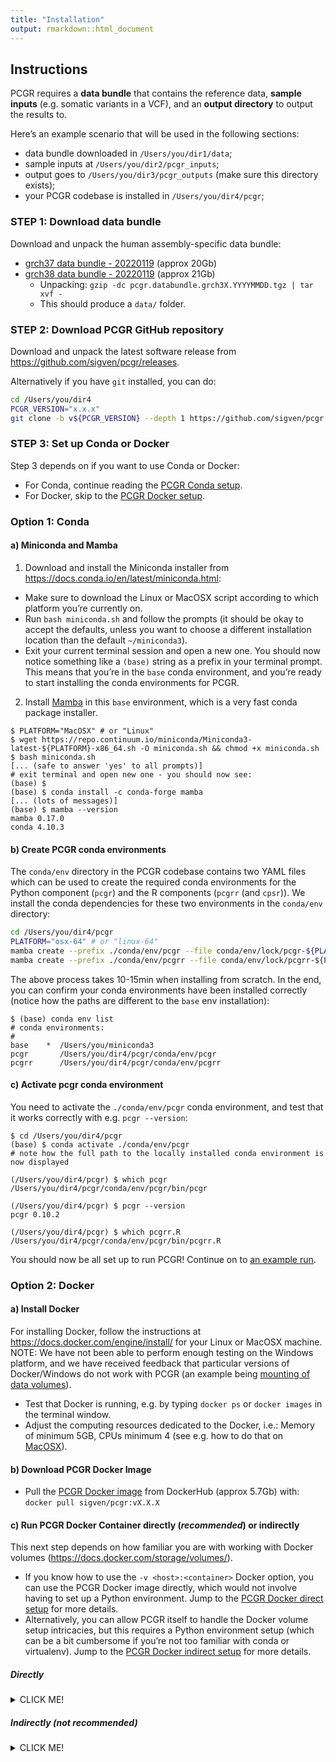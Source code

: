 ```yaml
---
title: "Installation"
output: rmarkdown::html_document
---
```


## Instructions

PCGR requires a __data bundle__ that contains the reference data,
__sample inputs__ (e.g. somatic variants in a VCF), and an
__output directory__ to output the results to.

Here's an example scenario that will be used in the following sections:

- data bundle downloaded in `/Users/you/dir1/data`;
- sample inputs at `/Users/you/dir2/pcgr_inputs`;
- output goes to `/Users/you/dir3/pcgr_outputs` (make sure this directory
  exists);
- your PCGR codebase is installed in `/Users/you/dir4/pcgr`;

### STEP 1: Download data bundle

Download and unpack the human assembly-specific data bundle:

- [grch37 data bundle - 20220119](http://insilico.hpc.uio.no/pcgr/pcgr.databundle.grch37.20220119.tgz) (approx 20Gb)
- [grch38 data bundle - 20220119](http://insilico.hpc.uio.no/pcgr/pcgr.databundle.grch38.20220119.tgz) (approx 21Gb)
  - Unpacking: `gzip -dc pcgr.databundle.grch3X.YYYYMMDD.tgz | tar xvf -`
  - This should produce a `data/` folder.

### STEP 2: Download PCGR GitHub repository

Download and unpack the latest software release from <https://github.com/sigven/pcgr/releases>.

Alternatively if you have `git` installed, you can do:

```bash
cd /Users/you/dir4
PCGR_VERSION="x.x.x"
git clone -b v${PCGR_VERSION} --depth 1 https://github.com/sigven/pcgr.git
```

### STEP 3: Set up Conda or Docker

Step 3 depends on if you want to use Conda or Docker:

- For Conda, continue reading the [PCGR Conda setup](#condasetup).
- For Docker, skip to the [PCGR Docker setup](#dockersetup).

<a name="condasetup"></a>

### Option 1: Conda

#### a) Miniconda and Mamba

1. Download and install the Miniconda installer from <https://docs.conda.io/en/latest/miniconda.html>:
  - Make sure to download the Linux or MacOSX script according to which platform you're currently on.
  - Run `bash miniconda.sh` and follow the prompts (it should be okay to accept the defaults, unless you want to choose a different
    installation location than the default `~/miniconda3`).
  - Exit your current terminal session and open a new one. You should now notice something like a `(base)` string as a
    prefix in your terminal prompt. This means that you're in the `base` conda environment, and you're ready to start
    installing the conda environments for PCGR.
2. Install [Mamba](https://github.com/mamba-org/mamba) in this `base`
  environment, which is a very fast conda package installer.

```text
$ PLATFORM="MacOSX" # or "Linux"
$ wget https://repo.continuum.io/miniconda/Miniconda3-latest-${PLATFORM}-x86_64.sh -O miniconda.sh && chmod +x miniconda.sh
$ bash miniconda.sh
[... (safe to answer 'yes' to all prompts)]
# exit terminal and open new one - you should now see:
(base) $
(base) $ conda install -c conda-forge mamba
[... (lots of messages)]
(base) $ mamba --version
mamba 0.17.0
conda 4.10.3
```

#### b) Create PCGR conda environments

The `conda/env` directory in the PCGR codebase contains two YAML files which
can be used to create the required conda environments for the Python component
(`pcgr`) and the R components (`pcgrr` (and `cpsr`)). We install the conda dependencies for these
two environments in the `conda/env` directory:

```bash
cd /Users/you/dir4/pcgr
PLATFORM="osx-64" # or "linux-64"
mamba create --prefix ./conda/env/pcgr --file conda/env/lock/pcgr-${PLATFORM}.lock
mamba create --prefix ./conda/env/pcgrr --file conda/env/lock/pcgrr-${PLATFORM}.lock
```

The above process takes 10-15min when installing from scratch. In the end, you
can confirm your conda environments have been installed correctly (notice how
the paths are different to the `base` env installation):

```text
$ (base) conda env list
# conda environments:
#
base    *  /Users/you/miniconda3
pcgr       /Users/you/dir4/pcgr/conda/env/pcgr
pcgrr      /Users/you/dir4/pcgr/conda/env/pcgrr
```

#### c) Activate pcgr conda environment

You need to activate the `./conda/env/pcgr` conda environment, and test that it works
correctly with e.g. `pcgr --version`:

```text
$ cd /Users/you/dir4/pcgr
(base) $ conda activate ./conda/env/pcgr
# note how the full path to the locally installed conda environment is now displayed

(/Users/you/dir4/pcgr) $ which pcgr
/Users/you/dir4/pcgr/conda/env/pcgr/bin/pcgr

(/Users/you/dir4/pcgr) $ pcgr --version
pcgr 0.10.2

(/Users/you/dir4/pcgr) $ which pcgrr.R
/Users/you/dir4/pcgr/conda/env/pcgr/bin/pcgrr.R
```

You should now be all set up to run PCGR! Continue on to [an example run](running.html#example-run).

<a name="dockersetup"></a>

### Option 2: Docker

#### a) Install Docker

For installing Docker, follow the instructions at <https://docs.docker.com/engine/install/>
for your Linux or MacOSX machine. NOTE: We have not been able to perform enough
testing on the Windows platform, and we have received feedback that particular
versions of Docker/Windows do not work with PCGR (an example being [mounting of data volumes](https://github.com/docker/toolbox/issues/607)).

- Test that Docker is running, e.g. by typing `docker ps` or `docker images`
  in the terminal window.
- Adjust the computing resources dedicated to the Docker, i.e.: Memory of
  minimum 5GB, CPUs minimum 4 (see e.g. how to do that on
  [MacOSX](https://docs.docker.com/desktop/mac/)).

#### b) Download PCGR Docker Image

- Pull the [PCGR Docker image](https://hub.docker.com/r/sigven/pcgr/tags) from
  DockerHub (approx 5.7Gb) with: `docker pull sigven/pcgr:vX.X.X`

#### c) Run PCGR Docker Container directly (_recommended_) or indirectly

This next step depends on how familiar you are with working with Docker volumes
(<https://docs.docker.com/storage/volumes/>).

- If you know how to use the `-v <host>:<container>` Docker option, you can
  use the PCGR Docker image directly, which would not involve
  having to set up a Python environment.
  Jump to the [PCGR Docker direct setup](#dockerdirectsetup) for more details.
- Alternatively, you can allow PCGR itself to handle the Docker volume setup
  intricacies, but this requires a Python environment setup (which can be a bit
  cumbersome if you're not too familiar with conda or virtualenv).
  Jump to the [PCGR Docker indirect setup](#dockerindirectsetup) for more details.

<a name="dockerdirectsetup"></a>

##### Directly

<details>

<summary>CLICK ME!</summary>

You'll need to map your PCGR inputs to Docker container paths. For example, say
you have the input VCF `sampleX.vcf.gz` stored in the
directory `/Users/you/project1`. You would need to supply Docker with a
`--volume` (or `-v`) option mapping the directory of that VCF with
a directory inside the Docker container, e.g. `/home/input_vcf_dir`.
That would become: `-v /Users/you/project1:/home/input_vcf_dir`
(note the `:` separating your directory from the container's directory).

Then your command would look something like this:

```bash
docker container run -it --rm \
    -v /Users/you/dir1/data:/root/pcgr_data \
    -v /Users/you/dir2/pcgr_inputs:/root/pcgr_inputs \
    -v /Users/you/dir3/pcgr_outputs:/root/pcgr_outputs \
    sigven/pcgr:v0.9.4 \
    pcgr \
      --input_vcf "/root/pcgr_inputs/tumor_sample.BRCA.vcf.gz" \
      --pcgr_dir "/root/pcgr_data" \
      --output_dir "/root/pcgr_outputs" \
      --genome_assembly "grch38" \
      --sample_id "SampleB" \
      --assay "WGS" \
      --vcf2maf \
      --no_docker
```

- Note the `--no_docker` option in the above command. Since you're running that
  command _directly_ inside the container, you need to use that option to bypass
  the _indirect_ Docker PCGR run.
- Also note the path mappings. You're using the _container_ paths in the
  command, not the _host_ (your machine's) paths.

</details>

<a name="dockerindirectsetup"></a>

##### Indirectly (not recommended)

<details>

<summary>CLICK ME!</summary>

Install the PCGR Python component on your local machine. Only requirement is
Python > 3.6. We would _strongly_ advise to install it in a virtual Python
environment with conda (or virtualenv) (read the previous sections for how to
install conda). Or else it will (probably) use your
system's default Python and you'll end up in a situation like <https://xkcd.com/1987/>.
Here's an example using conda/mamba, with only Python 3.7 as a dependency:

```bash
(base) $ mamba create -n pcgr_docker_env -c conda-forge python=3.7
(base) $ conda activate pcgr_docker_env

(pcgr_docker_env) $ which python
/Users/you/miniconda3/envs/pcgr_docker_env/bin/python
(pcgr_docker_env) $ cd /Users/you/dir4/pcgr

(pcgr_docker_env) $ pip install -e .
Obtaining file:///Users/you/dir4/pcgr
  Preparing metadata (setup.py) ... done
Installing collected packages: pcgr
  Running setup.py develop for pcgr
Successfully installed pcgr-0.9.4

(pcgr_docker_env) $ which pcgr
/Users/you/miniconda3/envs/pcgr_docker/bin/pcgr
(pcgr_docker_env) $ pcgr --version
pcgr 0.9.4
```

You should now be all set up to run PCGR from within that `pcgr_docker_env`
conda environment! Here's an example command:

```bash
(pcgr_docker_env) $ pcgr \
  --input_vcf "/Users/you/dir1/tumor_sample.BRCA.vcf.gz" \
  --pcgr_dir "/Users/you/dir2/data" \
  --output_dir "/Users/you/dir3/pcgr_outputs" \
  --genome_assembly "grch38" \
  --sample_id "SampleB" \
  --assay "WGS"
```

- Note that we do not specify the `--no_docker` option. PCGR will
  automatically look for the more recent Docker container on your
  machine, and then run the above command inside it _indirectly_.
- Also note the path mappings. You're using the actual _host_ (your machine's)
  paths, not the _container_ paths.

</details>
